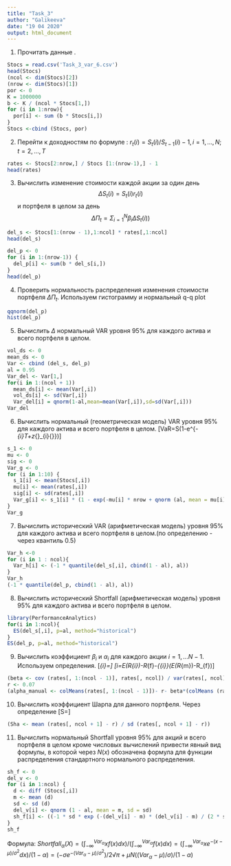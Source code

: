 ---
title: "Task_3"
author: "Galikeeva"
date: "19 04 2020"
output: html_document
---

1. Прочитать данные 
.
```{r}
Stocs = read.csv('Task_3_var_6.csv')
head(Stocs)
(ncol <- dim(Stocs)[2])
(nrow <- dim(Stocs)[1])
por <- 0
K = 1000000
b <- K / (ncol * Stocs[1,])
for (i in 1:nrow){
  por[i] <- sum (b * Stocs[i,])
}
Stocs <-cbind (Stocs, por)
```

2. Перейти к доходностям по формуле :
$r_t(i)=S_t(i)/S_{t-1}(i)−1,i=1,...,N;t=2,...,T$
```{r}
rates <- Stocs[2:nrow,] / Stocs [1:(nrow-1),] - 1
head(rates)
```

3. Bычислить изменение стоимости каждой акции за один день
$$ΔS_t(i)=S_t(i)r_t(i)$$
и портфеля в целом за день
$$ΔП_t=Σ_{i=1}^Nβ_iΔS_t(i))$$
```{r}
del_s <- Stocs[1:(nrow - 1),1:ncol] * rates[,1:ncol]
head(del_s)

del_p <- 0
for (i in 1:(nrow-1)) {
  del_p[i] <- sum(b * del_s[i,])
}
head(del_p)
```

4. Проверить нормальность распределения изменения стоимости портфеля $ΔП_t$.
Используем гистограмму и нормальный q-q plot
```{r}
qqnorm(del_p)
hist(del_p)
```

5. Вычислить $Δ$ нормальный VAR уровня 95% для каждого актива и всего портфеля в целом.
```{r}
vol_ds <- 0
mean_ds <- 0
Var <- cbind (del_s, del_p)
al = 0.95
Var_del <- Var[1,]
for(i in 1:(ncol + 1))
  mean_ds[i] <- mean(Var[,i])
  vol_ds[i] <- sd(Var[,i])
  Var_del[i] = qnorm(1-al,mean=mean(Var[,i]),sd=sd(Var[,i]))
Var_del
```

6. Вычислить нормальный (геометрическая модель) VAR уровня 95% для каждого актива и всего портфеля в целом.
\[VaR=S(1-e^{-\mu _{i}T+z_{\alpha }\sigma _{i}{\sqrt {T}}})\]
```{r}
s_1 <- 0
mu <- 0
sig <- 0
Var_g <- 0
for (i in 1:10) {
  s_1[i] <- mean(Stocs[,i])
  mu[i] <- mean(rates[,i])
  sig[i] <- sd(rates[,i])
  Var_g[i] <- s_1[i] * (1 - exp(-mu[i] * nrow + qnorm (al, mean = mu[i], sd = sig[i]) * sig[i] * sqrt(nrow)))
}
Var_g
```

7. Вычислить исторический VAR (арифметическая модель) уровня 95% для каждого актива и всего портфеля в целом.(по определению - через квантиль 0.5)
```{r}
Var_h <-0
for (i in 1 : ncol){
  Var_h[i] <- (-1 * quantile(del_s[,i], cbind(1 - al), al))
}
Var_h
(-1 * quantile(del_p, cbind(1 - al), al))
```

8. Вычислить исторический Shortfall (арифметическая модель) уровня 95% для каждого актива и всего портфеля в целом.
```{r}
library(PerformanceAnalytics)
for(i in 1:ncol){
  ES(del_s[,i], p=al, method="historical")
}
ES(del_p, p=al, method="historical")
```

9. Вычислить коэффициент $β_i$ и $α_i$ для каждого акции $i=1,...N−1$.
Используем определения.
\[\beta_{i}=\frac{cov(\rho_{i},\rho)}{D[\rho]}\]
\[\alpha_i=E(R_{i})-R_{f}-\beta _{{i}}(E(R_{m})-R_{f})\]
```{r}
(beta <- cov (rates[, 1:(ncol - 1)], rates[, ncol]) / var(rates[, ncol]))
r <- 0.07
(alpha_manual <- colMeans(rates[, 1:(ncol - 1)])- r- beta*(colMeans (rates[, 1:ncol - 1]) - r))
```

10. Вычислить коэффициент Шарпа для данного портфеля. Через определение \[S=\frac{E[r_{p}-r_f]}{\sqrt{D[r_{p}-r_f]}}\]
```{r}
(Sha <- mean (rates[, ncol + 1] - r) / sd (rates[, ncol + 1] - r))
```

11. Вычислить нормальный Shortfall уровня 95% для акций и всего портфеля в целом кроме числовых вычислений привести явный вид формулы, в которой через $N(x)$ обозначена формула для функции распределения стандартного нормального распределения.
```{r}
sh_f <- 0 
del_v <- 0
for (i in 1:ncol) {
  d <- diff (Stocs[,i])
  m <- mean (d)
  sd <- sd (d)
  del_v[i] <- qnorm (1 - al, mean = m, sd = sd)
  sh_f[i] <- ((-1 * sd * exp (-(del_v[i] - m) * (del_v[i] - m) / (2 * sd * sd)))/ sqrt (2 * pi) + m * pnorm ((del_v[i] - m) / sd)) / (1 - al)
}
sh_f
```

Формула:
$Shortfall_α(X) = (∫^{Var_α}_{−∞}xf(x)dx)/(∫^{Var_α}_{−∞}f(x)dx) = (∫^{Var_α}_{−∞}xe^{−(x−μ)/σ^2}dx) / (1 - α) = (−σe^{−(Var_α−μ)/σ^2})/2√π+μN((Var_α−μ)/σ) / (1 - α)$